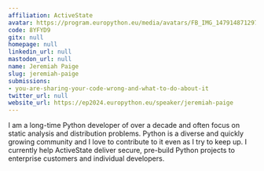 ```yaml
---
affiliation: ActiveState
avatar: https://program.europython.eu/media/avatars/FB_IMG_1479148712979_7HSytv7.jpg
code: 8YFYD9
gitx: null
homepage: null
linkedin_url: null
mastodon_url: null
name: Jeremiah Paige
slug: jeremiah-paige
submissions:
- you-are-sharing-your-code-wrong-and-what-to-do-about-it
twitter_url: null
website_url: https://ep2024.europython.eu/speaker/jeremiah-paige
---
```


I am a long-time Python developer of over a decade and often focus on static analysis and distribution problems. Python is a diverse and quickly growing community and I love to contribute to it even as I try to keep up. I currently help ActiveState deliver secure, pre-build Python projects to enterprise customers and individual developers.

